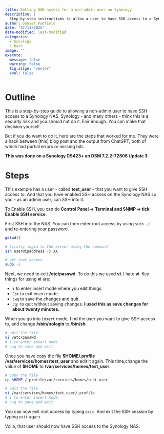 ```yaml
---
title: Setting SSH access for a non-admin user on Synology
description: |
  Step-by-step instructions to allow a user to have SSH access to a Synology NAS.
author: Daniel Padfield
date: "07/11/2025"
date-modified: last-modified
categories: 
  - Synology
  - bash
image: ""
execute:
  message: false
  warning: false
  fig.align: "center"
  eval: false
---
```


# Outline

This is a step-by-step guide to allowing a non-admin user to have SSH access to a Synology NAS. Synology - and many others - think this is a security risk and you should not do it. Fair enough. You can make that decision yourself.

But if you do want to do it, here are the steps that worked for me. They were a hack between [this] blog post and the output from ChatGPT, both of which had partial errors or missing bits.

**This was done on a Synology DS423+ on DSM 7.2.2-72806 Update 3.**

# Steps

This example has a user - called **test_user** - that you want to give SSH access to. And that you have enabled SSH access on the Synology NAS so you - as an admin user, can SSH into it.

To Enable SSH, you can do **Control Panel -> Terminal and SNMP -> tick Enable SSH service**.

First SSH into the NAS. You can then enter root access by using `sudo -i` and re-entering your password.

```r
getwd()
```

```bash

# firstly login to the server using the command
ssh user@ipaddress -p XX

# get root access
sudo -i
```

Next, we need to edit **/etc/passwd**. To do this we used **vi**. I hate **vi**. Key things for using **vi** are:

- `i` to enter insert mode where you edit things.
- `Esc` to exit insert mode.
- `:wq` to save the changes and quit.
- `:q!` to quit without saving changes. **I used this as save changes for about twenty minutes.**

When you go into `insert` mode, find the user you want to give SSH access to, and change **/sbin/nologin** to **/bin/sh**.

```bash

# edit the file
vi /etc/passwd
# i to enter insert mode
# :wq to save and exit
```

Once you have copy the file **\$HOME/.profile** **/var/services/homes/test_user** and edit it again. This time,change the value of **\$HOME** to **/var/services/homes/test_user**.

```bash

# copy the file
cp $HOME /.profile/var/services/homes/test_user

# edit the file
vi /var/services/homes/test_user/.profile
# i to enter insert mode
# :wq to save and exit
```

You can now exit root access by typing `exit`. And exit the SSH session by typing `exit` again.

Voila, that user should now have SSH access to the Synology NAS.
